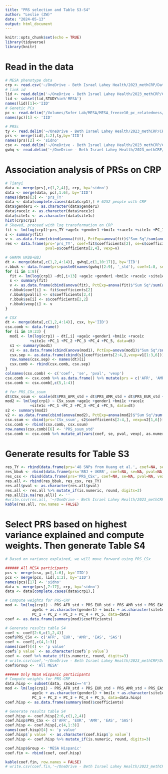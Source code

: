 ```yaml
---
title: "PRS selection and Table S3-S4"
author: "Leslie (ZW)"
date: "2024-05-13"
output: html_document
---
```


```r
knitr::opts_chunk$set(echo = TRUE)
library(tidyverse)
library(knitr)
```

# Read in the data
```r
# MESA phenotype data
crp <- read.csv('~/OneDrive - Beth Israel Lahey Health/2023_methCRP/Data/MESA_data/20240229_MESA_crp.csv')
# link id
lid <- read.delim('~/OneDrive - Beth Israel Lahey Health/2023_methCRP/CRP_PRS/constructed_PRSs/freeze.10.draft.sample.mapping.2021dec20.tab')
lid <- subset(lid,STUDY%in%'MESA')
names(lid)[1]<-'IID'
# Genetic PCs
pc <- read.delim("/Volumes/Sofer Lab/MESA/MESA_freeze10_pc_relatedness/20230309_TOPMed_freeze10b_MESA_10PCs.txt")
names(pc)[1] <- 'IID'

# PRSs
ty <- read.delim('~/OneDrive - Beth Israel Lahey Health/2023_methCRP/CRP_PRS/constructed_PRSs/MESA/20240130_Tianyi_MESA_PRS_std.txt')
prs <- merge(lid[,1:2],ty,by='IID')
names(prs)[2] <- 'sidno'
csx <- read.delim('~/OneDrive - Beth Israel Lahey Health/2023_methCRP/CRP_PRS/constructed_PRSs/MESA/20240119_CRP_MESA_std_PRS_CSx_PRSs.txt')
gwhq <- read.delim('~/OneDrive - Beth Israel Lahey Health/2023_methCRP/CRP_PRS/constructed_PRSs/MESA/20240227_GWAMA_BBJ_UKBB_COM_hq_hg38_MESA_bim_matched_std.txt')
```

# Association analysis of PRSs on CRP 
```r
# Tianyi
data <- merge(prs[,c(1,2,4)], crp, by='sidno')
data <- merge(data, pc[,1:6], by='IID')
names(data)[3] <- 'prs_TY'
data <- data[complete.cases(data$crp1),] # 6252 people with CRP
data$gender1 <- as.character(data$gender1)
data$race1c <- as.character(data$race1c)
data$site1c <- as.character(data$site1c)
hist(crp$crp1) 
# Skewed, proceed with log transformation on CRP
fit <- lm(log(crp1)~prs_TY +age1c +gender1 +bmi1c +race1c +site1c +PC_1 +PC_2 +PC_3 +PC_4 +PC_5, data=data)
s <- summary(fit)
v <- as.data.frame(cbind(anova(fit), PctExp=anova(fit)$"Sum Sq"/sum(anova(fit)$"Sum Sq")*100))[1,6]
res <- data.frame(prs='prs_TY', coef=fit$coefficients[2], se=s$coefficients[2,2], 
                  pval=s$coefficients[2,4], vexp=v)

# GWAMA UKBB+BBJ
dt <- merge(data[,c(1,2,4:14)], gwhq[,c(1,10:17)], by='IID') 
r.bbuk <- data.frame(prs=paste0(names(gwhq)[2:9], '_std'), coef=1:8, se=1:8, pval=1:8, vexp=1:8)
for (i in 1:8){
  fit <- lm(log(crp1) ~dt[,i+13] +age1c +gender1 +bmi1c +race1c +site1c +PC_1 +PC_2 +PC_3 +PC_4 +PC_5, data=dt)
  s <- summary(fit)
  v <- as.data.frame(cbind(anova(fit), PctExp=anova(fit)$"Sum Sq"/sum(anova(fit)$"Sum Sq")*100))[1,6]
  r.bbuk$coef[i] <- fit$coefficients[2]
  r.bbuk$pval[i] <- s$coefficients[2,4]
  r.bbuk$se[i] <- s$coefficients[2,2]
  r.bbuk$vexp[i] <- v
}

# CSX
dt <- merge(data[,c(1,2,4:14)], csx, by='IID') 
csx.comb <- data.frame()
for (i in 19:23) {
  mod1 <- lm(log(crp1) ~ dt[,i] +age1c +gender1 +bmi1c +race1c 
           +site1c +PC_1 +PC_2 +PC_3 +PC_4 +PC_5, data=dt)
  s1 <- summary(mod1)
  v1 <- as.data.frame(cbind(anova(mod1), PctExp=anova(mod1)$"Sum Sq"/sum(anova(mod1)$"Sum Sq")*100))
  csx.sep <- as.data.frame(cbind(s1$coefficients[2:4,],vexp=v1[1:3,6]))[1,c(1,2,4,5)]
  row.names(csx.sep) <- names(dt)[i]
  csx.comb <- rbind(csx.comb, csx.sep)
}
colnames(csx.comb) <- c('coef', 'se', 'pval', 'vexp')
csx.comb <- csx.comb %>% as.data.frame() %>% mutate(prs = c('AFR', 'AMR', 'EAS', 'EUR', 'SAS'))
csx.comb <- csx.comb[,c(5,1:4)]

# for PRS_CSx_ssum
dt$CSx_ssum <- scale(dt$PRS_AFR_std + dt$PRS_AMR_std + dt$PRS_EUR_std + dt$PRS_EAS_std + dt$PRS_SAS_std)
mod2 <- lm(log(crp1) ~ CSx_ssum +age1c +gender1 +bmi1c +race1c 
           +site1c +PC_1 +PC_2 +PC_3 +PC_4 +PC_5, data=dt)
s2 <- summary(mod2)
v2 <- as.data.frame(cbind(anova(mod2), PctExp=anova(mod2)$"Sum Sq"/sum(anova(mod2)$"Sum Sq")*100))
csx.ssum <- cbind(prs='CSx_ssum', s2$coefficients[2:4,], vexp=v2[1,6])[1,c(1,2,3,5,6)]
csx.comb <- rbind(csx.comb, csx.ssum)
row.names(csx.comb)[6] <- 'PRS_ssum_std'
csx.comb <- csx.comb %>% mutate_at(vars(coef, se, pval, vexp), as.numeric)
```

# Generate results for Table S3
```r
res_TY <- rbind(data.frame(prs='48 SNPs from Huang et al.', coef=NA, se=NA, pval=NA, vexp=NA), res)
res_bbuk <- rbind(data.frame(prs='BBJ + UKBB', coef=NA, se=NA, pval=NA, vexp=NA), r.bbuk)
res_csx <- rbind(data.frame(prs='PRS_CSx', coef=NA, se=NA, pval=NA, vexp=NA), csx.comb)
res.all <- rbind(res_bbuk, res_csx, res_TY)
res.all$pval <- as.character(res.all$pval)
res.all <- res.all %>% mutate_if(is.numeric, round, digits=2)
res.all[is.na(res.all)] <- ''
#write.csv(res.all, '~/OneDrive - Beth Israel Lahey Health/2023_methCRP/Draft/Tables and Figures/Table_S3.csv', row.names = FALSE)
kable(res.all, row.names = FALSE)
```

# Select PRS based on highest variance explained and compute weights. Then generate Table S4
```r
# Based on variance explained, we will move forward using PRS_CSx

###### All MESA participants
pcs <- merge(csx, pc[,1:6], by='IID')
pcs <- merge(pcs, lid[,1:2], by='IID')
names(pcs)[17] <- 'sidno'
data <- merge(pcs[,7:17], crp, by='sidno')
data <- data[complete.cases(data$crp1),]

# Compute weights for PRS-CRP
mod <- lm(log(crp1) ~ PRS_AFR_std + PRS_EUR_std + PRS_AMR_std + PRS_EAS_std + PRS_SAS_std +
            age1c + as.character(gender1) + bmi1c + as.character(site1c) + 
            PC_1 + PC_2 + PC_3 + PC_4 + PC_5, data=data)
coef <- as.data.frame(summary(mod)$coefficients)

# Generate results table S4
coef <- coef[2:6,c(1,2,4)]
coef$PRS_CSx <- c('AFR', 'EUR', 'AMR', 'EAS', 'SAS')
coef <- coef[,c(4,1:3)]
names(coef)[4] <- 'p value'
coef$`p value` <- as.character(coef$`p value`)
coef <- coef %>% mutate_if(is.numeric, round, digits=3)
# write.csv(coef,'~/OneDrive - Beth Israel Lahey Health/2023_methCRP/Draft/Tables and Figures/Table_S4.csv', row.names = FALSE)
coef$Group <- 'All MESA'

###### Only MESA Hispanic participants
# Compute weights for PRS-CRP
data.hisp <- subset(data, race1c=='4')
mod <- lm(log(crp1) ~ PRS_AFR_std + PRS_EUR_std + PRS_AMR_std + PRS_EAS_std + PRS_SAS_std +
            age1c + as.character(gender1) + bmi1c + as.character(site1c) + 
            PC_1 + PC_2 + PC_3 + PC_4 + PC_5, data=data.hisp)
coef.hisp <- as.data.frame(summary(mod)$coefficients)

# Generate results table S4
coef.hisp <- coef.hisp[2:6,c(1,2,4)]
coef.hisp$PRS_CSx <- c('AFR', 'EUR', 'AMR', 'EAS', 'SAS')
coef.hisp <- coef.hisp[,c(4,1:3)]
names(coef.hisp)[4] <- 'p value'
coef.hisp$`p value` <- as.character(coef.hisp$`p value`)
coef.hisp <- coef.hisp %>% mutate_if(is.numeric, round, digits=3)

coef.hisp$Group <- 'MESA Hispanic'
coef.fin <- rbind(coef, coef.hisp)

kable(coef.fin, row.names = FALSE)
# write.csv(coef.fin,'~/OneDrive - Beth Israel Lahey Health/2023_methCRP/Draft/Tables and Figures/Table_S4.csv', row.names = FALSE)
```





